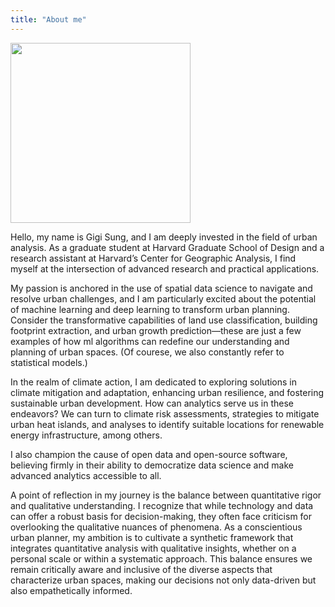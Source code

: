 ```yaml
---
title: "About me"
---
```


<!-- Use a grid -->
::: {.grid}

<!-- Left column has a width of 4/12 and shows a picture of me -->
::: {.g-col-4}
![](images/gigi.jpg){width=3in}
:::

<!-- Text gets a column with width 8/12 -->
::: {.g-col-8}

Hello, my name is Gigi Sung, and I am deeply invested in the field of urban analysis. As a graduate student at Harvard Graduate School of Design and a research assistant at Harvard's Center for Geographic Analysis, I find myself at the intersection of advanced research and practical applications.

My passion is anchored in the use of spatial data science to navigate and resolve urban challenges, and I am particularly excited about the potential of machine learning and deep learning to transform urban planning. Consider the transformative capabilities of land use classification, building footprint extraction, and urban growth prediction—these are just a few examples of how ml algorithms can redefine our understanding and planning of urban spaces. (Of courese, we also constantly refer to statistical models.)

In the realm of climate action, I am dedicated to exploring solutions in climate mitigation and adaptation, enhancing urban resilience, and fostering sustainable urban development. How can analytics serve us in these endeavors? We can turn to climate risk assessments, strategies to mitigate urban heat islands, and analyses to identify suitable locations for renewable energy infrastructure, among others.

I also champion the cause of open data and open-source software, believing firmly in their ability to democratize data science and make advanced analytics accessible to all.

A point of reflection in my journey is the balance between quantitative rigor and qualitative understanding. I recognize that while technology and data can offer a robust basis for decision-making, they often face criticism for overlooking the qualitative nuances of phenomena. As a conscientious urban planner, my ambition is to cultivate a synthetic framework that integrates quantitative analysis with qualitative insights, whether on a personal scale or within a systematic approach. This balance ensures we remain critically aware and inclusive of the diverse aspects that characterize urban spaces, making our decisions not only data-driven but also empathetically informed.
::: 

:::



